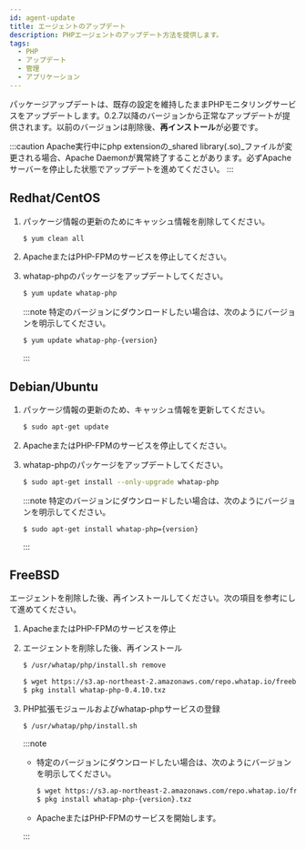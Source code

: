 ```yaml
---
id: agent-update
title: エージェントのアップデート
description: PHPエージェントのアップデート方法を提供します。
tags:
  - PHP
  - アップデート
  - 管理
  - アプリケーション
---
```


パッケージアップデートは、既存の設定を維持したままPHPモニタリングサービスをアップデートします。0.2.7以降のバージョンから正常なアップデートが提供されます。以前のバージョンは削除後、**再インストール**が必要です。

:::caution
Apache実行中にphp extensionの_shared library(.so)_ファイルが変更される場合、Apache Daemonが異常終了することがあります。必ずApacheサーバーを停止した状態でアップデートを進めてください。
:::

## Redhat/CentOS

1.  パッケージ情報の更新のためにキャッシュ情報を削除してください。

    ```bash
    $ yum clean all
    ```

2.  ApacheまたはPHP-FPMのサービスを停止してください。

3.  whatap-phpのパッケージをアップデートしてください。

    ```bash
    $ yum update whatap-php
    ```

    :::note
    特定のバージョンにダウンロードしたい場合は、次のようにバージョンを明示してください。

    ```bash
    $ yum update whatap-php-{version}
    ```

    :::

## Debian/Ubuntu

1.  パッケージ情報の更新のため、キャッシュ情報を更新してください。

    ```bash
    $ sudo apt-get update
    ```

2.  ApacheまたはPHP-FPMのサービスを停止してください。

3.  whatap-phpのパッケージをアップデートしてください。

    ```bash
    $ sudo apt-get install --only-upgrade whatap-php
    ```

    :::note
    特定のバージョンにダウンロードしたい場合は、次のようにバージョンを明示してください。

    ```bash
    $ sudo apt-get install whatap-php={version}
    ```

    :::

## FreeBSD

エージェントを削除した後、再インストールしてください。次の項目を参考にして進めてください。

1.  ApacheまたはPHP-FPMのサービスを停止

2.  エージェントを削除した後、再インストール

    ```bash
    $ /usr/whatap/php/install.sh remove

    $ wget https://s3.ap-northeast-2.amazonaws.com/repo.whatap.io/freebsd/10/whatap-php-0.4.10.txz
    $ pkg install whatap-php-0.4.10.txz
    ```

3.  PHP拡張モジュールおよびwhatap-phpサービスの登録

    ```bash
    $ /usr/whatap/php/install.sh
    ```

    :::note

    -   特定のバージョンにダウンロードしたい場合は、次のようにバージョンを明示してください。

        ```bash
        $ wget https://s3.ap-northeast-2.amazonaws.com/repo.whatap.io/freebsd/10/whatap-php-{version}.txz
        $ pkg install whatap-php-{version}.txz
        ```
    -   ApacheまたはPHP-FPMのサービスを開始します。

    :::
